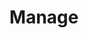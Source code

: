 ---
title: "Manage"
description: "Learn how to set up or edit existing collections."
icon: "gear"
---